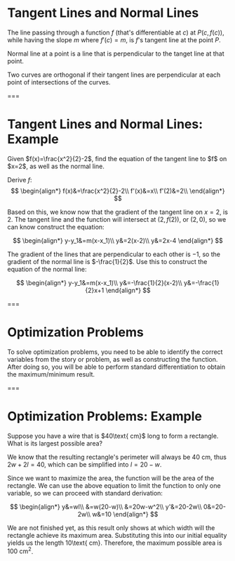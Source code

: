 # Tangent Lines and Normal Lines

The line passing through a function $f$ (that's differentiable at $c$) at $P(c, f(c))$, while having the slope $m$ where $f'(c)=m$, is $f$'s tangent line at the point $P$.  

Normal line at a point is a line that is perpendicular to the tanget line at that point.  

Two curves are orthogonal if their tangent lines are perpendicular at each point of intersections of the curves.

===

# Tangent Lines and Normal Lines: Example

<Example>
Given $f(x)=\frac{x^2}{2}-2$, find the equation of the tangent line to $f$ on $x=2$, as well as the normal line.
</Example>

Derive $f$:
$$
\begin{align*}
f(x)&=\frac{x^2}{2}-2\\
f'(x)&=x\\
f'(2)&=2\\
\end{align*}
$$

Based on this, we know now that the gradient of the tangent line on $x=2$, is $2$. The tangent line and the function will intersect at $(2, f(2))$, or $(2, 0)$, so we can know construct the equation:

$$
\begin{align*}
y-y_1&=m(x-x_1)\\
y&=2(x-2)\\
y&=2x-4
\end{align*}
$$

The gradient of the lines that are perpendicular to each other is $-1$, so the gradient of the normal line is $-\frac{1}{2}$. Use this to construct the equation of the normal line:

$$
\begin{align*}
y-y_1&=m(x-x_1)\\
y&=-\frac{1}{2}(x-2)\\
y&=-\frac{1}{2}x+1
\end{align*}
$$

<Graph functions="(x*x)/2-2,2*x-4" points="2,0-solid" />

===

# Optimization Problems

To solve optimization problems, you need to be able to identify the correct variables from the story or problem, as well as constructing the function. After doing so, you will be able to perform standard differentiation to obtain the maximum/minimum result.

===

# Optimization Problems: Example

<Example>
Suppose you have a wire that is $40\text{ cm}$ long to form a rectangle. What is its largest possible area?
</Example>

We know that the resulting rectangle's perimeter will always be $40\text{ cm}$, thus $2w+2l=40$, which can be simplified into $l=20-w$.

Since we want to maximize the area, the function will be the area of the rectangle. We can use the above equation to limit the function to only one variable, so we can proceed with standard derivation:

$$
\begin{align*}
y&=wl\\
&=w(20-w)\\
&=20w-w^2\\
y'&=20-2w\\
0&=20-2w\\
w&=10
\end{align*}
$$

We are not finished yet, as this result only shows at which width will the rectangle achieve its maximum area. Substituting this into our initial equality yields us the length $10$\text{ cm}. Therefore, the maximum possible area is $100\text{ cm}^2$.



